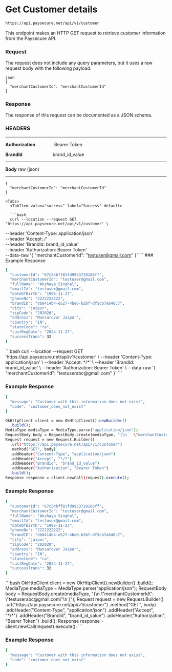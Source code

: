 
# Get Customer details

```bash
https://api.paysecure.net/api/v1/customer
```

This endpoint makes an HTTP GET request to retrieve customer information from the Paysecure API.

### Request

The request does not include any query parameters, but it uses a raw request body with the following payload:

```
json
{
  "merchantCustomerId": "merchantCustomerId"
}
```

### Response

The response of this request can be documented as a JSON schema.


### HEADERS
___

__Authorization__  &nbsp;&nbsp;&nbsp;&nbsp;&nbsp;&nbsp;&nbsp;&nbsp;&nbsp;&nbsp;&nbsp;&nbsp;&nbsp;   Bearer Token

__BrandId__  &nbsp;&nbsp;&nbsp;&nbsp;&nbsp;&nbsp;&nbsp;&nbsp;&nbsp;&nbsp;&nbsp;&nbsp;&nbsp;&nbsp;&nbsp;&nbsp;&nbsp;&nbsp;&nbsp;&nbsp;&nbsp;&nbsp; brand_id_value 
___


**Body** raw (json)
___

```
{
  "merchantCustomerId": "merchantCustomerId"
}
```

<Tabs>
  <TabItem value="curl" label="cURL" default>

    <Tabs>
      <TabItem value="success" label="Success" default>

      ```bash
      curl --location --request GET 'https://api.paysecure.net/api/v1/customer' \
--header 'Content-Type: application/json' \
--header 'Accept: */*' \
--header 'BrandId: brand_id_value' \
--header 'Authorization: Bearer Token' \
--data-raw '{
   "merchantCustomerId": "testuser@gmail.com"
  }'
      ```
      ### Example Response

```bash
{
  "customerId": "67c54bff81fd9953719186ff",
  "merchantCustomerId": "testuser@gmail.com",
  "fullName": "Akshaya Singhal",
  "emailId": "testuser@gmail.com",
  "dateOfBirth": "1995-11-27",
  "phoneNo": "2222222222",
  "brandID": "db8414b4-e527-4be6-b2bf-df5cb7a646c7",
  "city": "jaipur",
  "zipCode": "202020",
  "address": "Mansarovar Jaipur",
  "country": "IN",
  "stateCode": "ra",
  "custRegDate": "2024-11-27",
  "successTrans": 32
}
```
</TabItem>

  <TabItem value="invalidCustomer" label="Invalid Customer">
  ```bash
  curl --location --request GET 'https://api.paysecure.net/api/v1/customer' \
--header 'Content-Type: application/json' \
--header 'Accept: */*' \
--header 'BrandId: brand_id_value' \
--header 'Authorization: Bearer Token' \
--data-raw '{
   "merchantCustomerId": "testuserabc@gmail.com"
  }'
  ```

  ### Example Response

```bash
{
  "message": "Customer with this information does not exist",
  "code": "customer_does_not_exist"
}
```

</TabItem>
</Tabs>
</TabItem> 

<TabItem value="java" label="Java">
<Tabs>
      <TabItem value="success" label="Success" default>

```bash
OkHttpClient client = new OkHttpClient().newBuilder()
  .build();
MediaType mediaType = MediaType.parse("application/json");
RequestBody body = RequestBody.create(mediaType, "{\n   \"merchantCustomerId\": \"testuser@gmail.com\"\n  }");
Request request = new Request.Builder()
  .url("https://api.paysecure.net/api/v1/customer")
  .method("GET", body)
  .addHeader("Content-Type", "application/json")
  .addHeader("Accept", "*/*")
  .addHeader("BrandId", "brand_id_value")
  .addHeader("Authorization", "Bearer Token")
  .build();
Response response = client.newCall(request).execute();
```
### Example Response

```bash
{
  "customerId": "67c54bff81fd9953719186ff",
  "merchantCustomerId": "testuser@gmail.com",
  "fullName": "Akshaya Singhal",
  "emailId": "testuser@gmail.com",
  "dateOfBirth": "1995-11-27",
  "phoneNo": "2222222222",
  "brandID": "db8414b4-e527-4be6-b2bf-df5cb7a646c7",
  "city": "jaipur",
  "zipCode": "202020",
  "address": "Mansarovar Jaipur",
  "country": "IN",
  "stateCode": "ra",
  "custRegDate": "2024-11-27",
  "successTrans": 32
}
```
</TabItem>
<TabItem value="invalidCustomer" label="Invalid Customer">
  ```bash
  OkHttpClient client = new OkHttpClient().newBuilder()
  .build();
MediaType mediaType = MediaType.parse("application/json");
RequestBody body = RequestBody.create(mediaType, "{\n   \"merchantCustomerId\": \"testuserabc@gmail.com\"\n  }");
Request request = new Request.Builder()
  .url("https://api.paysecure.net/api/v1/customer")
  .method("GET", body)
  .addHeader("Content-Type", "application/json")
  .addHeader("Accept", "*/*")
  .addHeader("BrandId", "brand_id_value")
  .addHeader("Authorization", "Bearer Token")
  .build();
Response response = client.newCall(request).execute();
  ```

  ### Example Response

```bash
{
  "message": "Customer with this information does not exist",
  "code": "customer_does_not_exist"
}
```

</TabItem>
</Tabs>
</TabItem> 


</Tabs>